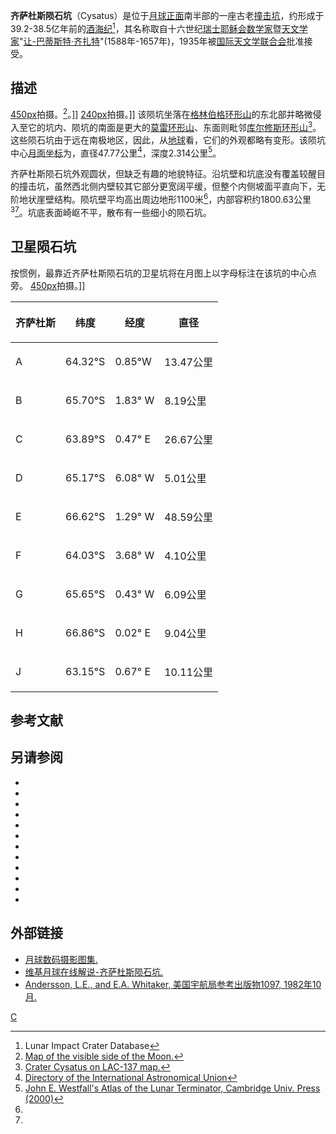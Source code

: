 {{lunar crater data
| image=CysatusCrater.jpg|240px
| caption=[[月球勘测轨道飞行器|月球勘测轨道飞行器]]拍摄的图像
| latitude = 66.21
| N_or_S = S
| longitude = 6.34
| E_or_W = W
| diameter = 47.77公里
| depth = 2.314公里
| colong = 7
| eponym =[[让-巴蒂斯特·齐扎特|让-巴蒂斯特·齐扎特]]
}}

'''齐萨杜斯陨石坑'''（Cysatus）是位于[[月球正面|月球正面]]南半部的一座古老[[撞击坑|撞击坑]]，约形成于39.2-38.5亿年前的[[酒海纪|酒海纪]]<ref name=LICD>Lunar Impact Crater Database</ref>，其名称取自十六世纪[[瑞士|瑞士]][[耶稣会|耶稣会]][[数学家|数学家]]暨[[天文学家|天文学家]]"[[让-巴蒂斯特·齐扎特|让-巴蒂斯特·齐扎特]]"(1588年-1657年)，1935年被[[国际天文学联合会|国际天文学联合会]]批准接受。

==描述== 
[[image:CysatusCraterLOC.jpg|450px]]拍摄。<ref>[http://planetarynames.wr.usgs.gov/images/moon_nearside.pdf Map of the visible side of the Moon.]</ref>。]]
[[image:Cysatus_LO-IV-118H_LTVT.JPG|240px]]拍摄。]]  
该陨坑坐落在[[格林伯格环形山|格林伯格环形山]]的东北部并略微侵入至它的坑内、陨坑的南面是更大的[[莫雷环形山|莫雷环形山]]、东面则毗邻[[库尔修斯环形山|库尔修斯环形山]]<ref>[http://planetarynames.wr.usgs.gov/images/Lunar/lac_137_lo.pdf Crater Cysatus on LAC-137 map.]</ref>。这些陨石坑由于远在南极地区，因此，从[[地球|地球]]看，它们的外观都略有变形。该陨坑中心[[月面坐标|月面坐标]]为{{Coord|66.21|S|6.34|W|globe:Moon|nogoogle=1|noosm=1}}，直径47.77公里<ref name="IAU">[http://planetarynames.wr.usgs.gov/Feature/1373 Directory of the International Astronomical Union]</ref>，深度2.314公里<ref>[http://fisherka.csolutionshosting.net/astronote/plan/craterdepth/html/CraterDepthFeatureNameWestfall.html John E. Westfall's Atlas of the Lunar Terminator, Cambridge Univ. Press (2000)]</ref>。

齐萨杜斯陨石坑外观圆状，但缺乏有趣的地貌特征。沿坑壁和坑底没有覆盖较醒目的撞击坑，虽然西北侧内壁较其它部分更宽阔平缓，但整个内侧坡面平直向下，无阶地状崖壁结构。陨坑壁平均高出周边地形1100米<ref name="LICD"/>，内部容积约1800.63公里<sup>3</sup><ref name="LICD"/>。坑底表面崎岖不平，散布有一些细小的陨石坑。

==卫星陨石坑==
按惯例，最靠近齐萨杜斯陨石坑的卫星坑将在月图上以字母标注在该坑的中心点旁。
[[image:CysatusCraterSAT.jpg|450px]]拍摄。]]
{| class="wikitable" style="text-align: right;"
|-
! scope="col" | 齐萨杜斯
! scope="col" | 纬度
! scope="col" | 经度
! scope="col" | 直径
|-
! scope="row" | A
| 64.32°S
| 0.85°W
| 13.47公里
|-
! scope="row" | B
| 65.70°S
| 1.83° W
| 8.19公里
|-
! scope="row" | C
| 63.89°S
| 0.47° E
| 26.67公里
|-
! scope="row" | D
| 65.17°S
| 6.08° W
| 5.01公里
|-
! scope="row" | E
| 66.62°S
| 1.29° W
| 48.59公里
|-
! scope="row" | F
| 64.03°S
| 3.68° W
| 4.10公里
|-
! scope="row" | G
| 65.65°S
| 0.43° W
| 6.09公里
|-
! scope="row" | H
| 66.86°S
| 0.02° E
| 9.04公里
|-
! scope="row" | J
| 63.15°S
| 0.67° E
| 10.11公里
|}{{clear}}
==参考文献==
{{Reflist}}
==另请参阅==
* {{cite book
  | last1 = Andersson
  | first1 = L. E.
  | last2 = Whitaker
  | first2 = E. A.
  | authorlink2 = Ewen Whitaker
  | date = 1982
  | title = [[NASA|NASA]] Catalogue of Lunar Nomenclature
  | publisher = NASA RP-1097
  | ref = harv
  }}
* {{cite web
  | last = Blue
  | first = Jennifer
  | date = July 25, 2007
  | title = Gazetteer of Planetary Nomenclature
  | publisher = [[United_States_Geological_Survey|USGS]]
  | url = http://planetarynames.wr.usgs.gov/
  | accessdate = 2007-08-05
  | ref = harv
  }}
* {{cite book
  | last1 = Bussey
  | first1 = B.
  | authorlink1 = Ben Bussey
  | last2 = Spudis
  | first2 = P.
  | authorlink2 = Paul Spudis
  | date = 2004
  | title = The Clementine Atlas of the Moon
  | publisher = Cambridge University Press
  | location = New York
  | isbn = 978-0-521-81528-4
  | ref = harv
  }}
* {{cite book
  | last1 = Cocks
  | first1 = Elijah E.
  | last2 = Cocks
  | first2 = Josiah C.
  | date = 1995
  | title = Who's Who on the Moon: A Biographical Dictionary of Lunar Nomenclature
  | url = https://archive.org/details/isbn_9780936389271
  | publisher = Tudor Publishers
  | isbn = 978-0-936389-27-1
  | ref = harv
  }}
* {{cite web
  | last = McDowell
  | first = Jonathan
  | date = July 15, 2007
  | url = http://host.planet4589.org/astro/lunar/
  | title = Lunar Nomenclature
  | publisher = Jonathan's Space Report
  | accessdate = 2007-10-24
  | ref = harv
  }}
* {{cite journal| last1 = Menzel| first1 = D. H.| last2 = Minnaert| first2 = M.| last3 = Levin| first3 = B.| last4 = Dollfus| first4 = A.| last5 = Bell| first5 = B.| title = Report on Lunar Nomenclature by the Working Group of Commission 17 of the IAU| doi = 10.1007/BF00171763| journal = Space Science Reviews| volume = 12| issue = 2| pages = 136–186| date = 1971| bibcode = 1971SSRv...12..136M| ref = harv}}
* {{cite book
  | first = Patrick
  | last = Moore
  | authorlink = Patrick Moore
  | date = 2001
  | title = On the Moon
  | url = https://archive.org/details/patrickmooreonmo00patr
  | publisher = Sterling Publishing Co.
  | isbn = 978-0-304-35469-6
  | ref = harv
  }}
* {{cite book
  | first = Fred W.
  | last = Price
  | date = 1988
  | title = The Moon Observer's Handbook
  | publisher = Cambridge University Press
  | isbn = 978-0-521-33500-3
  | ref = harv
  }}
* {{cite book
  | last = Rükl
  | first = Antonín
  | authorlink = Antonín Rükl
  | date = 1990
  | title = Atlas of the Moon
  | publisher = Kalmbach Books
  | isbn = 978-0-913135-17-4
  | ref = harv
  }}
* {{cite book
  | last = Webb
  | first = Rev. T. W.
  | authorlink = Thomas William Webb
  | date = 1962
  | title = Celestial Objects for Common Telescopes
  | url = https://archive.org/details/celestialobjects00webb
  | edition = 6th revised
  | publisher = Dover
  | isbn = 978-0-486-20917-3
  | ref = harv
  }}
* {{cite book
  | first = Ewen A.
  | last = Whitaker
  | authorlink = Ewen Whitaker
  | date = 1999
  | title = Mapping and Naming the Moon
  | publisher = Cambridge University Press
  | isbn = 978-0-521-62248-6
  | ref = harv
  }}
* {{cite book
  | first = Peter T.
  | last = Wlasuk
  | date = 2000
  | title = Observing the Moon
  | publisher = Springer
  | isbn = 978-1-85233-193-1
  | ref = harv
 }}

==外部链接==
* [http://www.lpi.usra.edu/resources/lunar_orbiter/bin/srch_nam.shtml?Cysatus%7C0 月球数码摄影图集.]
* [http://the-moon.wikispaces.com/Cysatus 维基月球在线解说-齐萨杜斯陨石坑.]
*[http://planet4589.org/astro/lunar/RP-1097.pdf Andersson, L.E., and E.A. Whitaker, 美国宇航局参考出版物1097, 1982年10月.]

[[Category:月球环形山|C]]
{{月球環形山 (C-F)}}